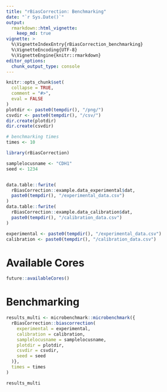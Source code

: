 ```yaml
---
title: "rBiasCorrection: Benchmarking"
date: "`r Sys.Date()`"
output:
  rmarkdown::html_vignette:
    keep_md: true
vignette: >
  %\VignetteIndexEntry{rBiasCorrection_benchmarking}
  %\VignetteEncoding{UTF-8}
  %\VignetteEngine{knitr::rmarkdown}
editor_options: 
  chunk_output_type: console
---
```


```r
knitr::opts_chunk$set(
  collapse = TRUE,
  comment = "#>",
  eval = FALSE
)
plotdir <- paste0(tempdir(), "/png/")
csvdir <- paste0(tempdir(), "/csv/")
dir.create(plotdir)
dir.create(csvdir)

# benchmarking times
times <- 10
```

```r
library(rBiasCorrection)

samplelocusname <- "CDH1"
seed <- 1234


data.table::fwrite(
  rBiasCorrection::example.data_experimental$dat,
  paste0(tempdir(), "/experimental_data.csv")
)
data.table::fwrite(
  rBiasCorrection::example.data_calibration$dat,
  paste0(tempdir(), "/calibration_data.csv")
)

experimental <- paste0(tempdir(), "/experimental_data.csv")
calibration <- paste0(tempdir(), "/calibration_data.csv")
```


# Available Cores

```r
future::availableCores()
```

# Benchmarking

```r
results_multi <- microbenchmark::microbenchmark({
  rBiasCorrection::biascorrection(
    experimental = experimental,
    calibration = calibration,
    samplelocusname = samplelocusname,
    plotdir = plotdir,
    csvdir = csvdir,
    seed = seed
  )},
  times = times
)
```

```r
results_multi
```
